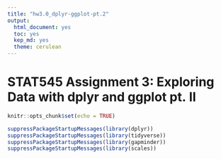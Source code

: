 ```yaml
---
title: "hw3.0_dplyr-ggplot-pt.2"
output:
  html_document: yes
  toc: yes
  kep_md: yes
  theme: cerulean
---
```


# STAT545 Assignment 3: Exploring Data with dplyr and ggplot pt. II

```r
knitr::opts_chunk$set(echo = TRUE)
```

```r
suppressPackageStartupMessages(library(dplyr))
suppressPackageStartupMessages(library(tidyverse))
suppressPackageStartupMessages(library(gapminder))
suppressPackageStartupMessages(library(scales))
```

